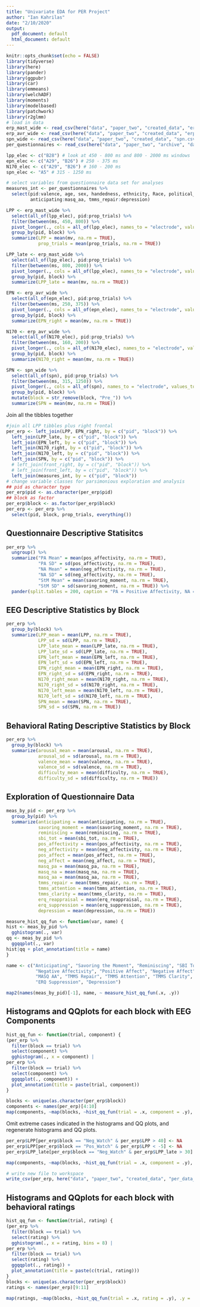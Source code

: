 ```yaml
---
title: "Univariate EDA for PER Project"
author: "Ian Kahrilas"
date: "2/10/2020"
output:
  pdf_document: default
  html_document: default
---
```

```r
knitr::opts_chunk$set(echo = FALSE)
library(tidyverse)
library(here)
library(pander)
library(ggpubr)
library(car)
library(emmeans)
library(welchADF)
library(moments)
library(modelbased)
library(patchwork)
library(r2glmm)
# load in data
erp_mast_wide <- read_csv(here("data", "paper_two", "created_data", "erp_mast.csv"))
erp_avr_wide <- read_csv(here("data", "paper_two", "created_data", "erp_avr.csv"))
spn_wide <- read_csv(here("data", "paper_two", "created_data", "spn.csv"))
per_questionnaires <- read_csv(here("data", "paper_two", "archive", "data_from_PER_R_project", "created_data", "per_measures.csv"))
```

```r
lpp_elec <- c("B28") # look at 450 - 800 ms and 800 - 2000 ms windows
epn_elec <- c("A29", "B26") # 250 - 375 ms
N170_elec <- c("A29", "B26") # 160 - 200 ms
spn_elec <- "A5" # 315 - 1250 ms

# select variables from questionnaire data set for analyses
measures_int <- per_questionnaires %>% 
  select(pid:valence, age, sex, handedness, ethnicity, Race, political_orientation, coffee_typical_day:typical_sleep_hours,
         anticipating:masq_aa, tmms_repair:depression)

LPP <- erp_mast_wide %>%
  select(all_of(lpp_elec), pid:prop_trials) %>% 
  filter(between(ms, 450, 800)) %>%
  pivot_longer(., cols = all_of(lpp_elec), names_to = "electrode", values_to = "mv") %>% 
  group_by(pid, block) %>% 
  summarize(LPP = mean(mv, na.rm = TRUE),
            prop_trials = mean(prop_trials, na.rm = TRUE))

LPP_late <- erp_mast_wide %>%
  select(all_of(lpp_elec), pid:prop_trials) %>% 
  filter(between(ms, 800, 2000)) %>%
  pivot_longer(., cols = all_of(lpp_elec), names_to = "electrode", values_to = "mv") %>% 
  group_by(pid, block) %>% 
  summarize(LPP_late = mean(mv, na.rm = TRUE))

EPN <- erp_avr_wide %>%
  select(all_of(epn_elec), pid:prop_trials) %>% 
  filter(between(ms, 250, 375)) %>%
  pivot_longer(., cols = all_of(epn_elec), names_to = "electrode", values_to = "mv") %>% 
  group_by(pid, block) %>% 
  summarize(EPN_right = mean(mv, na.rm = TRUE))

N170 <- erp_avr_wide %>% 
  select(all_of(N170_elec), pid:prop_trials) %>% 
  filter(between(ms, 160, 200)) %>% 
  pivot_longer(., cols = all_of(N170_elec), names_to = "electrode", values_to = "mv") %>% 
  group_by(pid, block) %>% 
  summarize(N170_right = mean(mv, na.rm = TRUE))

SPN <- spn_wide %>% 
  select(all_of(spn), pid:prop_trials) %>% 
  filter(between(ms, 315, 1250)) %>% 
  pivot_longer(., cols = all_of(spn), names_to = "electrode", values_to = "mv") %>% 
  group_by(pid, block) %>% 
  mutate(block = str_remove(block, "Pre_")) %>% 
  summarize(SPN = mean(mv, na.rm = TRUE))
```

Join all the tibbles together
```r
#join all LPP tibbles plus right frontal
per_erp <- left_join(LPP, EPN_right, by = c("pid", "block")) %>%
  left_join(LPP_late, by = c("pid", "block")) %>% 
  left_join(EPN_left, by = c("pid", "block")) %>%
  left_join(N170_right, by = c("pid", "block")) %>%
  left_join(N170_left, by = c("pid", "block")) %>% 
  left_join(SPN, by = c("pid", "block")) %>% 
  # left_join(front_right, by = c("pid", "block")) %>% 
  # left_join(front_left, by = c("pid", "block")) %>% 
  left_join(measures_int, by = c("pid", "block"))
# change variable classes for parsimonious exploration and analysis
## pid as character type
per_erp$pid <- as.character(per_erp$pid)
## block as factor
per_erp$block <- as.factor(per_erp$block)
per_erp <- per_erp %>% 
  select(pid, block, prop_trials, everything())
```

## Questionnaire Descriptive Statisitcs

```r
per_erp %>% 
  ungroup() %>% 
  summarize("PA Mean" = mean(pos_affectivity, na.rm = TRUE),
            "PA SD" = sd(pos_affectivity, na.rm = TRUE),
            "NA Mean" = mean(neg_affectivity, na.rm = TRUE),
            "NA SD" = sd(neg_affectivity, na.rm = TRUE),
            "StM Mean" = mean(savoring_moment, na.rm = TRUE),
            "StM SD" = sd(savoring_moment, na.rm = TRUE)) %>% 
  pander(split.tables = 200, caption = "PA = Positive Affectivity, NA = Negative Affectivity, StM = Savoring the Moment")
```

## EEG Descriptive Statistics by Block

```r
per_erp %>% 
  group_by(block) %>% 
  summarize(LPP_mean = mean(LPP, na.rm = TRUE),
            LPP_sd = sd(LPP, na.rm = TRUE),
            LPP_late_mean = mean(LPP_late, na.rm = TRUE),
            LPP_late_sd = sd(LPP_late, na.rm = TRUE),
            EPN_left_mean = mean(EPN_left, na.rm = TRUE),
            EPN_left_sd = sd(EPN_left, na.rm = TRUE),
            EPN_right_mean = mean(EPN_right, na.rm = TRUE),
            EPN_right_sd = sd(EPN_right, na.rm = TRUE),
            N170_right_mean = mean(N170_right, na.rm = TRUE),
            N170_right_sd = sd(N170_right, na.rm = TRUE),
            N170_left_mean = mean(N170_left, na.rm = TRUE),
            N170_left_sd = sd(N170_left, na.rm = TRUE),
            SPN_mean = mean(SPN, na.rm = TRUE),
            SPN_sd = sd(SPN, na.rm = TRUE))
```

## Behavioral Rating Descriptive Statistics by Block

```r
per_erp %>% 
  group_by(block) %>% 
  summarize(arousal_mean = mean(arousal, na.rm = TRUE),
            arousal_sd = sd(arousal, na.rm = TRUE),
            valence_mean = mean(valence, na.rm = TRUE),
            valence_sd = sd(valence, na.rm = TRUE),
            difficulty_mean = mean(difficulty, na.rm = TRUE),
            difficulty_sd = sd(difficulty, na.rm = TRUE))
```

## Exploration of Questionnaire Data

```r
meas_by_pid <- per_erp %>% 
  group_by(pid) %>% 
  summarize(anticipating = mean(anticipating, na.rm = TRUE),
            savoring_moment = mean(savoring_moment, na.rm = TRUE),
            reminiscing = mean(reminiscing, na.rm = TRUE),
            sbi_tot = mean(sbi_tot, na.rm = TRUE),
            pos_affectivity = mean(pos_affectivity, na.rm = TRUE),
            neg_affectivity = mean(neg_affectivity, na.rm = TRUE),
            pos_affect = mean(pos_affect, na.rm = TRUE),
            neg_affect = mean(neg_affect, na.rm = TRUE),
            masq_pa = mean(masq_pa, na.rm = TRUE),
            masq_na = mean(masq_na, na.rm = TRUE),
            masq_aa = mean(masq_aa, na.rm = TRUE),
            tmms_repair = mean(tmms_repair, na.rm = TRUE),
            tmms_attention = mean(tmms_attention, na.rm = TRUE),
            tmms_clarity = mean(tmms_clarity, na.rm = TRUE),
            erq_reappraisal = mean(erq_reappraisal, na.rm = TRUE),
            erq_suppression = mean(erq_suppression, na.rm = TRUE),
            depression = mean(depression, na.rm = TRUE))

measure_hist_qq_fun <- function(var, name) {
hist <- meas_by_pid %>% 
  gghistogram(., var)
qq <- meas_by_pid %>% 
  ggqqplot(., var)
hist|qq + plot_annotation(title = name)
}

name <- c("Anticipating", "Savoring the Moment", "Reminiscing", "SBI Total", "Positive Affectivity",
           "Negative Affectivity", "Positive Affect", "Negative Affect", "MASQ PA", "MASQ NA",
           "MASQ AA", "TMMS Repair", "TMMS Attention", "TMMS Clarity", "ERQ Reappraisal",
           "ERQ Suppression", "Depression")

map2(names(meas_by_pid)[-1], name, ~ measure_hist_qq_fun(.x, .y))
```

## Histograms and QQplots for each block with EEG Components

```r
hist_qq_fun <- function(trial, component) {
(per_erp %>% 
  filter(block == trial) %>% 
  select(component) %>% 
  gghistogram(., x = component) |
per_erp %>% 
  filter(block == trial) %>% 
  select(component) %>% 
  ggqqplot(., component)) +
  plot_annotation(title = paste(trial, component))
}

blocks <- unique(as.character(per_erp$block))
components <- names(per_erp)[4:10]
map(components, ~map(blocks, ~hist_qq_fun(trial = .x, component = .y), .y = .x))
```
 
Omit extreme cases indicated in the histograms and QQ plots, and regenerate histograms and QQ plots.

```r
per_erp$LPP[per_erp$block == "Neg_Watch" & per_erp$LPP > 40] <- NA
per_erp$LPP[per_erp$block == "Pos_Watch" & per_erp$LPP < -5] <- NA
per_erp$LPP_late[per_erp$block == "Neg_Watch" & per_erp$LPP_late > 30] <- NA

map(components, ~map(blocks, ~hist_qq_fun(trial = .x, component = .y), .y = .x))

# write new file to workspace
write_csv(per_erp, here("data", "paper_two", "created_data", "per_data_analyses_2020_5_19.csv"))
```

## Histograms and QQplots for each block with behavioral ratings

```r
hist_qq_fun <- function(trial, rating) {
(per_erp %>% 
  filter(block == trial) %>% 
  select(rating) %>% 
  gghistogram(., x = rating, bins = 8) |
per_erp %>% 
  filter(block == trial) %>% 
  select(rating) %>% 
  ggqqplot(., rating)) +
  plot_annotation(title = paste(c(trial, rating)))
}
blocks <- unique(as.character(per_erp$block))
ratings <- names(per_erp)[9:11]

map(ratings, ~map(blocks, ~hist_qq_fun(trial = .x, rating = .y), .y = .x))
```
